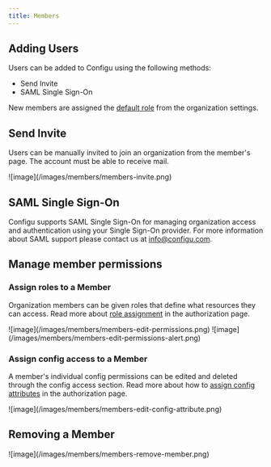 ```yaml
---
title: Members
---
```


## Adding Users

Users can be added to Configu using the following methods:

- Send Invite
- SAML Single Sign-On

New members are assigned the [default role](../authorization#default-role) from the organization settings.

## Send Invite

Users can be manually invited to join an organization from the member's page. The account must be able to receive mail.

<Frame>![image](/images/members/members-invite.png)</Frame>

## SAML Single Sign-On

Configu supports SAML Single Sign-On for managing organization access and authentication using your Single Sign-On provider.
For more information about SAML support please contact us at info@configu.com.

## Manage member permissions

### Assign roles to a Member

Organization members can be given roles that define what resources they can access. Read more about [role assignment](../authorization#assign-roles) in the authorization page.
<Frame>![image](/images/members/members-edit-permissions.png)</Frame>

<Frame>![image](/images/members/members-edit-permissions-alert.png)</Frame>

### Assign config access to a Member

A member's individual config permissions can be edited and deleted through the config access section. Read more about how to [assign config attributes](../authorization#assign-config-attribute) in the authorization page.

<Frame>![image](/images/members/members-edit-config-attribute.png)</Frame>

## Removing a Member

<Frame>![image](/images/members/members-remove-member.png)</Frame>